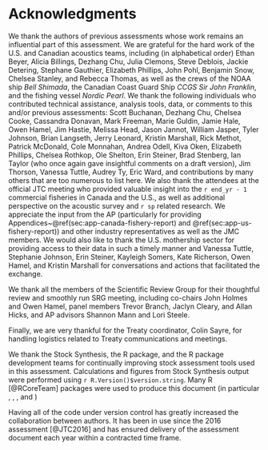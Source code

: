 \newpage

\rfoot{Acknowledgments}

# Acknowledgments {#sec:acknowledgments}

We thank the authors of previous assessments whose work remains an influential
part of this assessment. We are grateful for the hard work of the U.S. and
Canadian acoustics teams, including (in alphabetical order)
Ethan Beyer,
Alicia Billings,
Dezhang Chu,
Julia Clemons,
Steve Deblois,
Jackie Detering,
Stephane Gauthier,
Elizabeth Phillips,
John Pohl,
Benjamin Snow,
Chelsea Stanley, and
Rebecca Thomas,
as well as the crews of the NOAA ship *Bell Shimada*,
the Canadian Coast Guard Ship *CCGS Sir John Franklin*,
and the fishing vessel *Nordic Pearl*.
We thank the following individuals who contributed technical
assistance, analysis tools, data, or comments to this and/or previous
assessments:
Scott Buchanan,
Dezhang Chu,
Chelsea Cooke,
Cassandra Donavan,
Mark Freeman,
Marie Guldin,
Jamie Hale,
Owen Hamel,
Jim Hastie,
Melissa Head,
Jason Jannot,
William Jasper,
Tyler Johnson,
Brian Langseth,
Jerry Leonard,
Kristin Marshall,
Rick Methot,
Patrick McDonald,
Cole Monnahan,
Andrea Odell,
Kiva Oken,
Elizabeth Phillips,
Chelsea Rothkop,
Ole Shelton,
Erin Steiner,
Brad Stenberg,
Ian Taylor (who once again gave insightful comments on a draft version),
Jim Thorson,
Vanessa Tuttle,
Audrey Ty,
Eric Ward,
and contributions by many others that are too numerous to list here. We also
thank the attendees at the official JTC meeting who provided valuable insight
into the `r end_yr - 1` commercial fisheries in Canada and the U.S., as well
as additional perspective on the acoustic survey and `r sp` related research.
We appreciate the input from the AP (particularly for providing
Appendices~\@ref(sec:app-canada-fishery-report)
and \@ref(sec:app-us-fishery-report)) and other industry representatives as
well as the JMC members. We would also like to thank the U.S. mothership
sector for providing access to their data in such a timely manner and Vanessa
Tuttle, Stephanie Johnson, Erin Steiner, Kayleigh Somers, Kate Richerson, Owen
Hamel, and Kristin Marshall for conversations and actions that facilitated the
exchange.

We thank all the members of the Scientific Review Group for their thoughtful
review and smoothly run SRG meeting, including co-chairs John Holmes and
Owen Hamel, panel members
Trevor Branch,
Jaclyn Cleary,
<!-- Will White, -->
and Allan Hicks, and AP advisors
Shannon Mann and
Lori Steele.

Finally, we are very thankful for the Treaty coordinator, Colin Sayre, for
handling logistics related to Treaty communications and meetings.

We thank the Stock Synthesis, the \texttt{r4ss} R package, and the
\texttt{adnuts} R package development teams for continually improving stock
assessment tools used in this assessment. Calculations and figures from Stock
Synthesis output were performed using `r R.Version()$version.string`. Many
R [@RCoreTeam] packages were used to produce this document (in particular
\texttt{bookdown}, \texttt{rmarkdown}, \texttt{knitr}, and \texttt{adnuts})

Having all of the code under \texttt{git} version control has greatly
increased the collaboration between authors. It has been in use since the
2016 assessment [@JTC2016] and has ensured delivery of the assessment document
each year within a contracted time frame.
